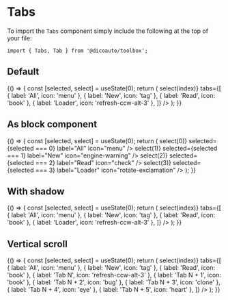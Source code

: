 
<Meta
  title="Toolbox/Tabs"
  component={Tabs}
/>

# Tabs

To import the `Tabs` component simply include the following at the top of your file:

```
import { Tabs, Tab } from '@dicoauto/toolbox';
```

## Default

<Canvas>
  <Story name="Default">
    {() => {
      const [selected, select] = useState(0);
      return (
        <Tabs
          selected={selected}
          onSelect={(index) => select(index)}
          tabs={[
            { label: 'All', icon: 'menu' },
            { label: 'New', icon: 'tag' },
            { label: 'Read', icon: 'book' },
            { label: 'Loader', icon: 'refresh-ccw-alt-3' },
          ]}
        />
      );
    }}
  </Story>
</Canvas>

## As block component

<Canvas>
  <Story name="As block component">
    {() => {
      const [selected, select] = useState(0);
      return (
        <Tabs>
          <Tab
            onClick={() => select(0)}
            selected={selected === 0}
            label="All"
            icon="menu"
          />
          <Tab
            onClick={() => select(1)}
            selected={selected === 1}
            label="New"
            icon="engine-warning"
          />
          <Tab
            onClick={() => select(2)}
            selected={selected === 2}
            label="Read"
            icon="check"
          />
          <Tab
            onClick={() => select(3)}
            selected={selected === 3}
            label="Loader"
            icon="rotate-exclamation"
          />
        </Tabs>
      );
    }}
  </Story>
</Canvas>

## With shadow

<Canvas>
  <Story name="With shadow">
    {() => {
      const [selected, select] = useState(0);
      return (
        <Tabs
          shadow
          selected={selected}
          onSelect={(index) => select(index)}
          tabs={[
            { label: 'All', icon: 'menu' },
            { label: 'New', icon: 'tag' },
            { label: 'Read', icon: 'book' },
            { label: 'Loader', icon: 'refresh-ccw-alt-3' },
          ]}
        />
      );
    }}
  </Story>
</Canvas>

## Vertical scroll

<Canvas>
  <Story name="Vertical scroll">
    {() => {
      const [selected, select] = useState(0);
      return (
        <Tabs
          selected={selected}
          onSelect={(index) => select(index)}
          tabs={[
            { label: 'All', icon: 'menu' },
            { label: 'New', icon: 'tag' },
            { label: 'Read', icon: 'book' },
            { label: 'Tab N', icon: 'refresh-ccw-alt-3' },
            { label: 'Tab N + 1', icon: 'book' },
            { label: 'Tab N + 2', icon: 'bug' },
            { label: 'Tab N + 3', icon: 'clone' },
            { label: 'Tab N + 4', icon: 'eye' },
            { label: 'Tab N + 5', icon: 'heart' },
          ]}
        />
      );
    }}
  </Story>
</Canvas>
